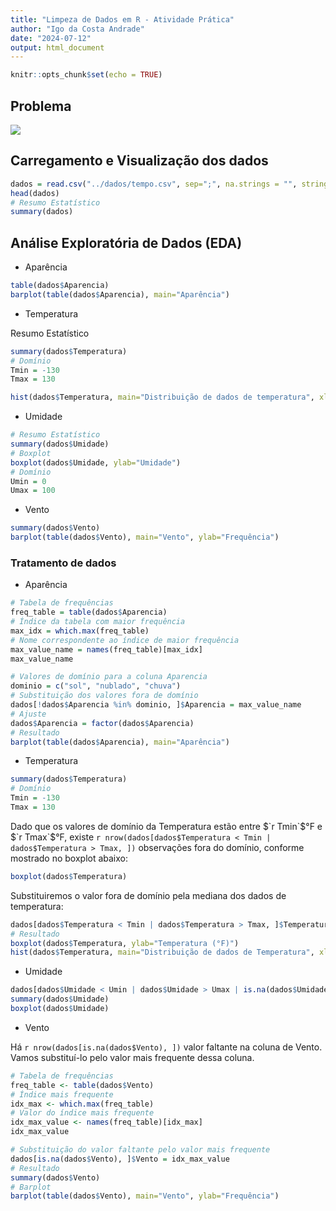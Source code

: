 ```yaml
---
title: "Limpeza de Dados em R - Atividade Prática"
author: "Igo da Costa Andrade"
date: "2024-07-12"
output: html_document
---
```


```r
knitr::opts_chunk$set(echo = TRUE)
```

## Problema

![](atividade.png)

## Carregamento e Visualização dos dados

```r
dados = read.csv("../dados/tempo.csv", sep=";", na.strings = "", stringsAsFactors = TRUE)
head(dados)
# Resumo Estatístico
summary(dados)
```


## Análise Exploratória de Dados (EDA)

* Aparência

```r
table(dados$Aparencia)
barplot(table(dados$Aparencia), main="Aparência")
```

* Temperatura

Resumo Estatístico


```r
summary(dados$Temperatura)
# Domínio
Tmin = -130
Tmax = 130
```

```r
hist(dados$Temperatura, main="Distribuição de dados de temperatura", xlab="Temperatura ( °F)", ylab="Frequência")
```


* Umidade

```r
# Resumo Estatístico
summary(dados$Umidade)
# Boxplot
boxplot(dados$Umidade, ylab="Umidade")
# Domínio
Umin = 0
Umax = 100
```

* Vento

```r
summary(dados$Vento)
barplot(table(dados$Vento), main="Vento", ylab="Frequência")
```



### Tratamento de dados

* Aparência

```r
# Tabela de frequências
freq_table = table(dados$Aparencia)
# Índice da tabela com maior frequência
max_idx = which.max(freq_table)
# Nome correspondente ao índice de maior frequência
max_value_name = names(freq_table)[max_idx]
max_value_name
```


```r
# Valores de domínio para a coluna Aparencia
dominio = c("sol", "nublado", "chuva")
# Substituição dos valores fora de domínio
dados[!dados$Aparencia %in% dominio, ]$Aparencia = max_value_name
# Ajuste 
dados$Aparencia = factor(dados$Aparencia)
# Resultado
barplot(table(dados$Aparencia), main="Aparência")

```


* Temperatura

```r
summary(dados$Temperatura)
# Domínio
Tmin = -130
Tmax = 130
```

Dado que os valores de domínio da Temperatura estão entre $`r Tmin`$°F e $`r Tmax`$°F, existe `r nrow(dados[dados$Temperatura < Tmin | dados$Temperatura > Tmax, ])` observações fora do domínio, conforme mostrado no boxplot abaixo:

```r
boxplot(dados$Temperatura)
```

Substituiremos o valor fora de domínio pela mediana dos dados de temperatura:

```r
dados[dados$Temperatura < Tmin | dados$Temperatura > Tmax, ]$Temperatura = median(dados$Temperatura, na.rm = TRUE)
# Resultado
boxplot(dados$Temperatura, ylab="Temperatura (°F)")
hist(dados$Temperatura, main="Distribuição de dados de Temperatura", xlab="Temperatura (°F)", ylab="Frequência")
```


* Umidade

```r
dados[dados$Umidade < Umin | dados$Umidade > Umax | is.na(dados$Umidade), ]$Umidade = median(dados$Umidade, na.rm = TRUE)
summary(dados$Umidade)
boxplot(dados$Umidade)
```


* Vento

Há `r nrow(dados[is.na(dados$Vento), ])` valor faltante na coluna de Vento. Vamos substituí-lo pelo valor mais frequente dessa coluna.

```r
# Tabela de frequências
freq_table <- table(dados$Vento)
# Índice mais frequente
idx_max <- which.max(freq_table)
# Valor do índice mais frequente
idx_max_value <- names(freq_table)[idx_max]
idx_max_value

# Substituição do valor faltante pelo valor mais frequente
dados[is.na(dados$Vento), ]$Vento = idx_max_value
# Resultado
summary(dados$Vento)
# Barplot
barplot(table(dados$Vento), main="Vento", ylab="Frequência")
```

